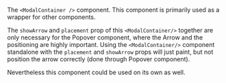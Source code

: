 The `<ModalContainer />` component. This component is primarily used as a wrapper for other components. 

The `showArrow` and `placement` prop of this `<ModalContainer/>` together are only necessary
for the Popover component, where the Arrow and the positioning are highly important.
Using the `<ModalContainer/>` component standalone with the `placement` and `showArrow` props
will just paint, but not position the arrow correctly (done through Popover component).

Nevertheless this component could be used on its own as well.

